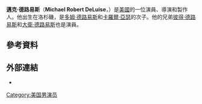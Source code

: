 {{Infobox person
| name                  = Michael DeLuise
| image                 = Michael DeLuise.jpg
| imagesize             = 200px
| caption               = 
| birthname             = Michael Robert Deluise
| birth_date             = {{birth date and age|1969|8|4|mf=y}}
| birth_place            = 美國洛杉磯
| death_date             =
| death_place            =
| othername             = Michael R. Deluise
| occupation            = 演員，導演，製作人
| yearsactive           = 1979–現在
| spouse                =
| website               =
}}
'''邁克·德路易斯'''（'''Michael Robert DeLuise'''，{{bd|1969年|8月4日}}）是[[美國|美國]]的一位演員、導演和製作人。他出生在洛杉磯，是[[多姆·德路易斯|多姆·德路易斯]]和[[卡羅爾·亞瑟|卡羅爾·亞瑟]]的次子。他的兄弟[[彼得·德路易斯|彼得·德路易斯]]和[[大衛·德路易斯|大衛·德路易斯]]也是演員。
==參考資料==
{{Reflist}}
==外部連結==
*{{IMDb name|0217937}}
[[Category:美国男演员|Category:美国男演员]]